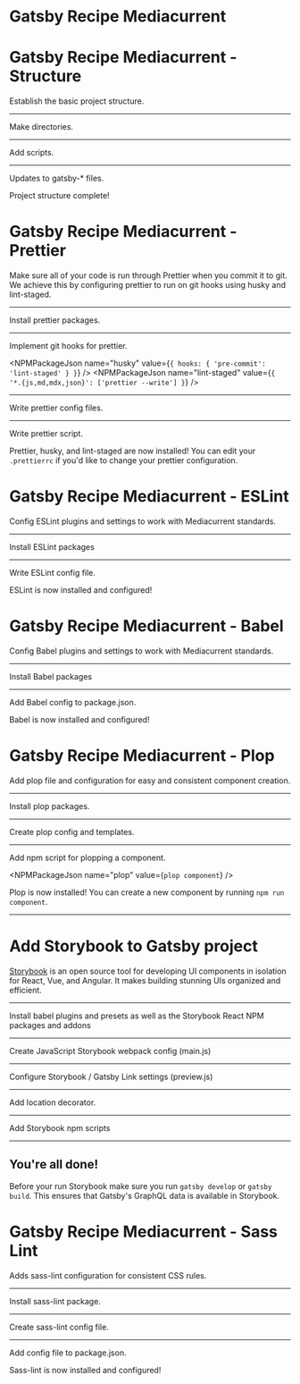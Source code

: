 # Gatsby Recipe Mediacurrent

# Gatsby Recipe Mediacurrent - Structure

Establish the basic project structure.

---

Make directories.

<File
  path="./src/utils/README.md"
  content="https://raw.githubusercontent.com/mediacurrent/gatsby-recipe-mediacurrent/master/recipe/structure/utils/README.md"
/>

---

Add scripts.

<NPMScript name="start" command="gatsby develop -H 0.0.0.0" />
<NPMScript name="build:gatsby" command="gatsby build" />

---

Updates to gatsby-\* files.

<File
  path="./gatsby-node.js"
  content="https://raw.githubusercontent.com/mediacurrent/gatsby-recipe-mediacurrent/master/recipe/structure/gatbsy-node.js"
/>

Project structure complete!

# Gatsby Recipe Mediacurrent - Prettier

Make sure all of your code is run through Prettier when you commit it to git. We achieve this by configuring prettier to run on git hooks using husky and lint-staged.

---

Install prettier packages.

<NPMPackage name="husky" />
<NPMPackage name="prettier" />
<NPMPackage name="lint-staged" />

---

Implement git hooks for prettier.

<NPMPackageJson
  name="husky"
  value={`{
    hooks: {
      'pre-commit': 'lint-staged'
    }
  }`}
/>
<NPMPackageJson
  name="lint-staged"
  value={`{
    '*.{js,md,mdx,json}': ['prettier --write']
  }`}
/>

---

Write prettier config files.

<File
  path=".prettierrc"
  content="https://raw.githubusercontent.com/mediacurrent/gatsby-recipe-mediacurrent/master/recipe/prettier/.prettierrc"
/>
<File
  path=".prettierignore"
  content="https://raw.githubusercontent.com/mediacurrent/gatsby-recipe-mediacurrent/master/recipe/prettier/.prettierignore"
/>

---

Write prettier script.

<NPMScript
  name="format"
  command='npx prettier --write \"**/*.{js,md,mdx,json}\"'
/>

Prettier, husky, and lint-staged are now installed! You can edit your `.prettierrc`
if you'd like to change your prettier configuration.

# Gatsby Recipe Mediacurrent - ESLint

Config ESLint plugins and settings to work with Mediacurrent standards.

---

Install ESLint packages

<NPMPackage name="eslint" />
<NPMPackage name="babel-eslint" />
<NPMPackage name="eslint-config-prettier" />
<NPMPackage name="eslint-plugin-jsx-a11y" />
<NPMPackage name="eslint-plugin-react" />
<NPMPackage name="eslint-plugin-react-hooks" />

---

Write ESLint config file.

<File
  path=".eslintrc.json"
  content="https://raw.githubusercontent.com/mediacurrent/gatsby-recipe-mediacurrent/master/recipe/eslint/.eslintrc.json"
/>

ESLint is now installed and configured!

# Gatsby Recipe Mediacurrent - Babel

Config Babel plugins and settings to work with Mediacurrent standards.

---

Install Babel packages

<NPMPackage name="@babel/core" />
<NPMPackage name="@babel/plugin-proposal-optional-chaining" />
<NPMPackage name="babel-loader" />
<NPMPackage name="babel-plugin-macros" />
<NPMPackage name="babel-preset-gatsby" />

---

Add Babel config to package.json.

<File
  path=".babelrc"
  content="https://raw.githubusercontent.com/mediacurrent/gatsby-recipe-mediacurrent/master/recipe/babel/.babelrc"
/>

Babel is now installed and configured!

# Gatsby Recipe Mediacurrent - Plop

Add plop file and configuration for easy and consistent component creation.

---

Install plop packages.

<NPMPackage name="plop" />

---

Create plop config and templates.

<File
  path="plopfile.js"
  content="https://raw.githubusercontent.com/mediacurrent/gatsby-recipe-mediacurrent/master/recipe/plop/plopfile.js"
/>
<Directory path="plop-templates" />
<File
  path="plop-templates/component.js.hbs"
  content="https://raw.githubusercontent.com/mediacurrent/gatsby-recipe-mediacurrent/master/recipe/plop/plop-templates/component.js.hbs"
/>
<File
  path="plop-templates/data.js.hbs"
  content="https://raw.githubusercontent.com/mediacurrent/gatsby-recipe-mediacurrent/master/recipe/plop/plop-templates/data.js.hbs"
/>
<File
  path="plop-templates/story.js.hbs"
  content="https://raw.githubusercontent.com/mediacurrent/gatsby-recipe-mediacurrent/master/recipe/plop/plop-templates/story.js.hbs"
/>
<File
  path="plop-templates/styles.module.scss.hbs"
  content="https://raw.githubusercontent.com/mediacurrent/gatsby-recipe-mediacurrent/master/recipe/plop/plop-templates/styles.module.scss.hbs"
/>

---

Add npm script for plopping a component.

<NPMPackageJson name="plop" value={`plop component`} />

Plop is now installed! You can create a new component by running `npm run component`.

---

# Add Storybook to Gatsby project

[Storybook](https://storybook.js.org/) is an open source tool for developing UI components in isolation for React, Vue, and Angular. It makes building stunning UIs organized and efficient.

---

Install babel plugins and presets as well as the Storybook React NPM packages and addons

<NPMPackage name="babel-loader" />
<NPMPackage name="@babel/preset-react" />
<NPMPackage name="@babel/preset-env" />
<NPMPackage name="@babel/plugin-proposal-class-properties" />
<NPMPackage name="babel-plugin-remove-graphql-queries" />
<NPMPackage name="babel-plugin-react-docgen" />
<NPMPackage name="focus-visible" />

<NPMPackage name="@storybook/react" />
<NPMPackage name="@storybook/addon-actions" />
<NPMPackage name="@storybook/addon-docs" />
<NPMPackage name="@storybook/addon-knobs" />
<NPMPackage name="@storybook/addon-storyshots" />
<NPMPackage name="@storybook/addon-a11y" />

---

Create JavaScript Storybook webpack config (main.js)

<File
  path="./.storybook/main.js"
  content="https://raw.githubusercontent.com/mediacurrent/gatsby-recipe-mediacurrent/master/recipe/storybook/main.js"
/>

---

Configure Storybook / Gatsby Link settings (preview.js)

<File
  path="./.storybook/preview.js"
  content="https://raw.githubusercontent.com/PaulieScanlon/gatsby-recipe-storybook-js/master/recipe/storybook/preview.js"
/>

---

Add location decorator.

<File
  path="./.storybook/locationDecorator.js"
  content="https://raw.githubusercontent.com/PaulieScanlon/gatsby-recipe-storybook-js/master/recipe/storybook/locationDecorator.js"
/>

---

Add Storybook npm scripts

<NPMScript
  name="build:storybook"
  command="NODE_ENV=production build-storybook --quiet -s ./static -c .storybook -o static/storybook"
/>
<NPMScript
  name="build"
  command="npm run build:gatsby && npm run build:storybook && copyfiles -u 1 static/storybook/* public"
/>
<NPMScript
  name="storybook"
  command="NODE_ENV=production start-storybook -s ./static -p 6006"
/>

---

## You're all done!

Before your run Storybook make sure you run `gatsby develop` or `gatsby build`. This ensures that Gatsby's GraphQL data is available in Storybook.

# Gatsby Recipe Mediacurrent - Sass Lint

Adds sass-lint configuration for consistent CSS rules.

---

Install sass-lint package.

<NPMPackage name="sass-lint" />

---

Create sass-lint config file.

<File
  path="./.sass-lint.yml"
  content="https://raw.githubusercontent.com/PaulieScanlon/gatsby-recipe-storybook-js/master/recipe/sass-lint/.sass-lint.yml"
/>

---

Add config file to package.json.

<NPMPackageJson name="sasslintConfig" value=".sass-lint.yml" />

Sass-lint is now installed and configured!
